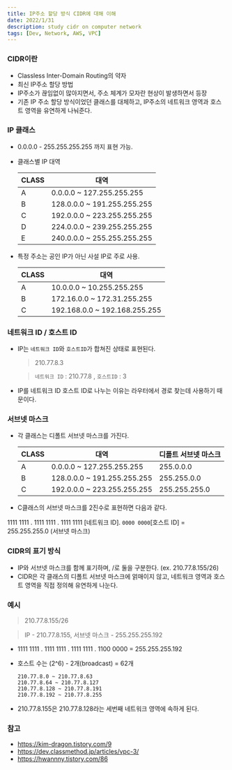 ```yaml
---
title: IP주소 할당 방식 CIDR에 대해 이해
date: 2022/1/31
description: study cidr on computer network
tags: [Dev, Network, AWS, VPC]
---
```


### CIDR이란
- Classless Inter-Domain Routing의 약자
- 최신 IP주소 할당 방법
- IP주소가 끊임없이 많아지면서, 주소 체계가 모자란 현상이 발생하면서 등장
- 기존 IP 주소 할당 방식이었던 클래스를 대체하고, IP주소의 네트워크 영역과 호스트 영역을
  유연하게 나눠준다.

### IP 클래스
- 0.0.0.0 - 255.255.255.255 까지 표현 가능.
- 클래스별 IP 대역

    | CLASS | 대역 |
    | - | - |
    | A | 0.0.0.0 ~ 127.255.255.255    |
    | B | 128.0.0.0 ~ 191.255.255.255  |
    | C | 192.0.0.0 ~ 223.255.255.255  |
    | D | 224.0.0.0 ~ 239.255.255.255  |
    | E | 240.0.0.0 ~ 255.255.255.255  |

- 특정 주소는 공인 IP가 아닌 사설 IP로 주로 사용.

    | CLASS | 대역 |
    | - | - |
    | A | 10.0.0.0 ~ 10.255.255.255    |
    | B | 172.16.0.0 ~ 172.31.255.255  |
    | C | 192.168.0.0 ~ 192.168.255.255  |

### 네트워크 ID / 호스트 ID
- IP는 `네트워크 ID`와 `호스트ID`가 합쳐진 상태로 표현된다.

    > 210.77.8.3

    > `네트워크 ID` : 210.77.8 , `호스트ID` : 3

- IP를 네트워크 ID 호스트 ID로 나누는 이유는 라우터에서 경로 찾는데 사용하기 때문이다.

### 서브넷 마스크
- 각 클래스는 디폴트 서브넷 마스크를 가진다.

    | CLASS | 대역 | 디폴트 서브넷 마스크 |
    | - | - | - |
    | A | 0.0.0.0 ~ 127.255.255.255    | 255.0.0.0 |
    | B | 128.0.0.0 ~ 191.255.255.255  | 255.255.0.0 |
    | C | 192.0.0.0 ~ 223.255.255.255  | 255.255.255.0 |

- C클래스의 서브넷 마스크를 2진수로 표현하면 다음과 같다.

1111 1111 . 1111 1111 . 1111 1111 [네트워크 ID]. `0000 0000`[호스트 ID] = 255.255.255.0 (서브넷 마스크)

### CIDR의 표기 방식
- IP와 서브넷 마스크를 함께 표기하며, /로 둘을 구분한다. (ex. 210.77.8.155/26)
- CIDR은 각 클래스의 디폴트 서브넷 마스크에 얽매이지 않고, 네트워크 영역과 호스트 영역을
  직접 정의해 유연하게 나눈다.

### 예시

> 210.77.8.155/26

> IP - 210.77.8.155, 서브넷 마스크 - 255.255.255.192

- 1111 1111 . 1111 1111 . 1111 1111 . 1100 0000 = 255.255.255.192

- 호스트 수는 (2^6) - 2개(broadcast) = 62개

    ```
    210.77.8.0 ~ 210.77.8.63
    210.77.8.64 ~ 210.77.8.127
    210.77.8.128 ~ 210.77.8.191
    210.77.8.192 ~ 210.77.8.255
    ```

- 210.77.8.155은 210.77.8.128라는 세번째 네트워크 영역에 속하게 된다.

### 참고
- https://kim-dragon.tistory.com/9
- https://dev.classmethod.jp/articles/vpc-3/
- https://hwannny.tistory.com/86
